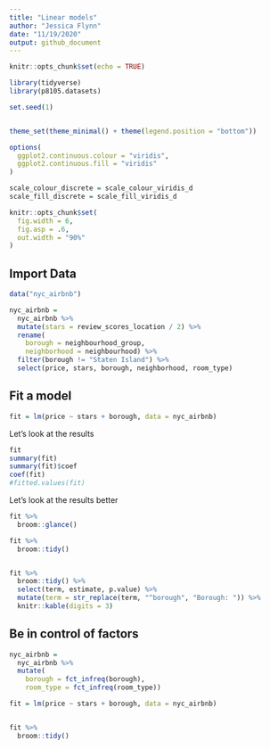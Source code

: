 ```yaml
---
title: "Linear models"
author: "Jessica Flynn"
date: "11/19/2020"
output: github_document
---
```


```r
knitr::opts_chunk$set(echo = TRUE)
```

```r
library(tidyverse)
library(p8105.datasets)

set.seed(1)


theme_set(theme_minimal() + theme(legend.position = "bottom"))

options(
  ggplot2.continuous.colour = "viridis",
  ggplot2.continuous.fill = "viridis"
)

scale_colour_discrete = scale_colour_viridis_d
scale_fill_discrete = scale_fill_viridis_d

knitr::opts_chunk$set(
  fig.width = 6,
  fig.asp = .6,
  out.width = "90%"
)
```

## Import Data

```r
data("nyc_airbnb")

nyc_airbnb = 
  nyc_airbnb %>% 
  mutate(stars = review_scores_location / 2) %>% 
  rename(
    borough = neighbourhood_group,
    neighborhood = neighbourhood) %>% 
  filter(borough != "Staten Island") %>% 
  select(price, stars, borough, neighborhood, room_type)
```

## Fit a model

```r
fit = lm(price ~ stars + borough, data = nyc_airbnb)
```

Let's look at the results

```r
fit 
summary(fit)
summary(fit)$coef
coef(fit)
#fitted.values(fit)
```

Let's look at the results better

```r
fit %>% 
  broom::glance()

fit %>% 
  broom::tidy()


fit %>% 
  broom::tidy() %>% 
  select(term, estimate, p.value) %>% 
  mutate(term = str_replace(term, "^borough", "Borough: ")) %>% 
  knitr::kable(digits = 3)
```

## Be in control of factors 

```r
nyc_airbnb = 
  nyc_airbnb %>% 
  mutate(
    borough = fct_infreq(borough),
    room_type = fct_infreq(room_type))

fit = lm(price ~ stars + borough, data = nyc_airbnb)


fit %>% 
  broom::tidy()
```

